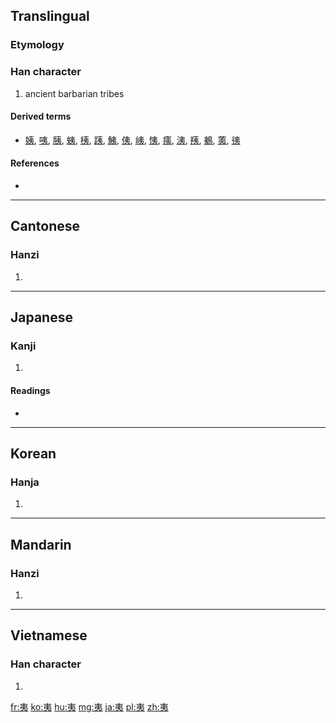==Translingual==

===Etymology===
{{Han compound|大|弓|t1=big|t2=bow|ls=ic}}

===Han character===
{{Han char|rn=37|rad=大|as=03|sn=6|four=5003<sub>2</sub>|canj=大弓 (KN), X大弓 (XKN)}}

# ancient barbarian tribes

====Derived terms====
* [[姨]], [[咦]], [[胰]], [[蛦]], [[桋]], [[跠]], [[鮧]], [[侇]], [[峓]], [[恞]], [[痍]], [[洟]], [[羠]], [[鴺]], [[荑]], [[𢓡]]

====References====
* {{Han ref|kx=0249.150|dkj=05852|dj=0509.070|hdz=10527.050|uh=5937|ud=22839|bh=A669|bd=42601}}

----

==Cantonese==

===Hanzi===
{{yue-hanzi|jyut=|y=yi4}}

# {{defn|Cantonese|sort=大03}}

----

==Japanese==

===Kanji===
{{ja-kanji|grade=|rs=大03}}

# {{defn|Japanese|sort=大03}}

====Readings====
* {{ja-readings|on=[[い]] (i)|kun=[[たいらげる]] (tairageru), [[ころす]] (korosu), [[えびす]] (ebisu)}}

----

==Korean==

===Hanja===
{{ko-hanja|hangeul=이|rv=i|mr=i}}

# {{defn|Korean|sort=大03}}

----

==Mandarin==

===Hanzi===
{{cmn-hanzi|pin=[[yí]] ([[yi2]])|wg=i<sup>2</sup>}}

# {{defn|Mandarin|sort=大03}}

----

==Vietnamese==

===Han character===
{{vi-hantu|[[di]], [[dì]], [[dai]], [[gì]], [[rợ]]|rs=大03}}

# {{defn|Vietnamese|sort=大03}}

[[fr:夷]]
[[ko:夷]]
[[hu:夷]]
[[mg:夷]]
[[ja:夷]]
[[pl:夷]]
[[zh:夷]]